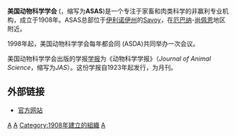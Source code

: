 {{Link style|time=2015-12-12T04:12:32+00:00}}
'''美国动物科学学会''' ('''{{lang|en|American Society of Animal Science}}'''，缩写为'''ASAS''')是一个专注于家畜和肉类科学的非赢利专业机构，成立于1908年。ASAS总部位于[[伊利诺伊州|伊利诺伊州]]的[[:en:Savoy,_Illinois|Savoy]]，在[[厄巴纳_(伊利诺伊州)|厄巴纳]]-[[尚佩恩_(伊利諾伊州)|尚佩恩]]地区附近。

1998年起，美国动物科学学会每年都会同{{link-en|美国乳业科学学会|American Dairy Science Association}} (ASDA)共同举办一次会议。

美国动物科学学会出版的学报[[学报|学报]]为《动物科学学报》（''Journal of Animal Science''，缩写为''JAS''）。这份学报自1923年起发行，为月刊。

==外部链接==
*[http://www.asas.org/ 官方网站]

{{agri-stub}}
{{US-stub}}
[[Category:美國學會|A]]
[[Category:美國農業組織|A]]
[[Category:1908年建立的組織|Category:1908年建立的組織]]
[[Category:伊利諾伊州組織|A]]